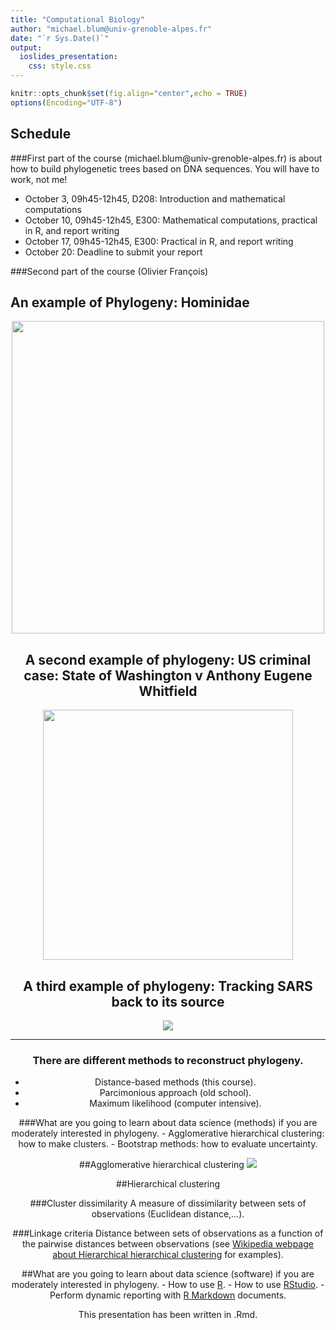 ```yaml
---
title: "Computational Biology"
author: "michael.blum@univ-grenoble-alpes.fr"
date: "`r Sys.Date()`"
output:
  ioslides_presentation:
    css: style.css
---
```



```r
knitr::opts_chunk$set(fig.align="center",echo = TRUE)
options(Encoding="UTF-8")
```

## Schedule
###First part of the course (michael.blum@univ-grenoble-alpes.fr) is about how to build phylogenetic trees based on DNA sequences. You will have to work, not me!

- October 3, 09h45-12h45, D208: Introduction and mathematical computations
- October 10, 09h45-12h45, E300: Mathematical computations, practical in R, and report writing
- October 17, 09h45-12h45, E300:  Practical in R, and report writing
- October 20: Deadline to submit your report


###Second part of the course (Olivier François)

## An example of Phylogeny: Hominidae
<div style="text-align:center"><img src="tree_primates.jpg" width="500" height="500" />

## A second example of phylogeny: US criminal case: State of Washington v Anthony Eugene Whitfield

<div style="text-align:center"><img src="Washington_case.jpg" width="400" height="400" />


## A third example of phylogeny: Tracking SARS back to its source
![](sars.jpg)

***
### There are different methods to reconstruct phylogeny.
- Distance-based methods (this course).
- Parcimonious approach (old school).
- Maximum likelihood (computer intensive).

###What are you going to learn about data science (methods) if you are moderately interested in phylogeny.
- Agglomerative hierarchical clustering: how to make clusters.
- Bootstrap methods: how to evaluate uncertainty.

##Agglomerative hierarchical clustering
![](agglo_clustering.jpg)


##Hierarchical clustering

###Cluster dissimilarity
A measure of dissimilarity between sets of observations (Euclidean distance,…).

###Linkage criteria
Distance between sets of observations as a function 	of the pairwise distances between 	observations (see [Wikipedia webpage about Hierarchical hierarchical clustering](https://en.wikipedia.org/wiki/Hierarchical_clustering) for examples).

##What are you going to learn about data science (software) if you are moderately interested in phylogeny.
- How to use [R](https://cran.r-project.org/).
- How to use [RStudio](https://www.rstudio.com/).
- Perform dynamic reporting with [R Markdown](http://rmarkdown.rstudio.com/) documents.

This presentation has been written in .Rmd.


